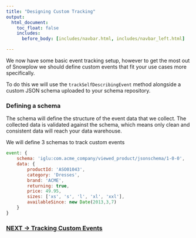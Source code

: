 ```yaml
---
title: "Designing Custom Tracking"
output:
  html_document:
    toc_float: false
    includes:
      before_body: [includes/navbar.html, includes/navbar_left.html]

---
```


We now have some basic event tracking setup, however to get the most out of Snowplow we should define custom events that fit your use cases more specifically. 

To do this we will use the `trackSelfDescribingEvent` method alongside a custom JSON schema uploaded to your schema repository.

### Defining a schema
The schema will define the structure of the event data that we collect. The collected data is validated against the schema, which means only clean and consistent data will reach your data warehouse.

We will define 3 schemas to track custom events

```javascript
event: {
    schema: 'iglu:com.acme_company/viewed_product/jsonschema/1-0-0',
    data: {
        productId: 'ASO01043',
        category: 'Dresses',
        brand: 'ACME',
        returning: true,
        price: 49.95,
        sizes: ['xs', 's', 'l', 'xl', 'xxl'],
        availableSince: new Date(2013,3,7)
    }
}
```

### [NEXT -> Tracking Custom Events](tracking_4.html)
